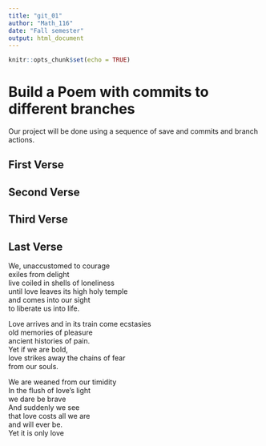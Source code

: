 ---
title: "git_01"
author: "Math_116"
date: "Fall semester"
output: html_document
---

```{r setup, include=FALSE}
knitr::opts_chunk$set(echo = TRUE)
```
# Build a Poem with commits to different branches
Our project will be done using a sequence of save and commits and branch actions.
<!-- Do not modify or change any text in "!--" bracketed areas such as this --- these are instructions to
you, if you change any of this the git program will notice it and compromise your git merging strategy !-->

## First Verse 
<!--Put the first five lines of a poem by Lewis Carrol in this section!-->

## Second Verse
<!--Put the first five lines of a poem by Robert Frost here!-->

## Third Verse
<!--Put the first two verses of The Walrus and the Carpenter here!-->

## Last Verse
<!--Put a short poem of your choice 8-20 lines,here!-->
We, unaccustomed to courage  
exiles from delight  
live coiled in shells of loneliness  
until love leaves its high holy temple  
and comes into our sight  
to liberate us into life.  

Love arrives
and in its train come ecstasies  
old memories of pleasure  
ancient histories of pain.  
Yet if we are bold,  
love strikes away the chains of fear  
from our souls.  

We are weaned from our timidity  
In the flush of love's light  
we dare be brave  
And suddenly we see  
that love costs all we are  
and will ever be.  
Yet it is only love  
